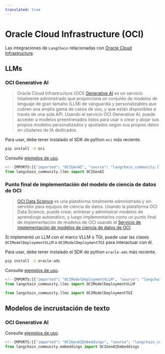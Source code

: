 ```yaml
---
translated: true
---
```


# Oracle Cloud Infrastructure (OCI)

Las integraciones de `LangChain` relacionadas con [Oracle Cloud Infrastructure](https://www.oracle.com/artificial-intelligence/).

## LLMs

### OCI Generative AI

> Oracle Cloud Infrastructure (OCI) [Generative AI](https://docs.oracle.com/en-us/iaas/Content/generative-ai/home.htm) es un servicio totalmente administrado que proporciona un conjunto de modelos de lenguaje de gran tamaño (LLM) de vanguardia y personalizables que cubren una amplia gama de casos de uso, y que están disponibles a través de una sola API.
> Usando el servicio OCI Generative AI, puede acceder a modelos preentrenados listos para usar o crear y alojar sus propios modelos personalizados y ajustados según sus propios datos en clústeres de IA dedicados.

Para usar, debe tener instalado el SDK de python `oci` más reciente.

```bash
pip install -U oci
```

Consulte [ejemplos de uso](/docs/integrations/llms/oci_generative_ai).

```python
<!--IMPORTS:[{"imported": "OCIGenAI", "source": "langchain_community.llms", "docs": "https://api.python.langchain.com/en/latest/llms/langchain_community.llms.oci_generative_ai.OCIGenAI.html", "title": "Oracle Cloud Infrastructure (OCI)"}]-->
from langchain_community.llms import OCIGenAI
```

### Punto final de implementación del modelo de ciencia de datos de OCI

> [OCI Data Science](https://docs.oracle.com/en-us/iaas/data-science/using/home.htm) es una
> plataforma totalmente administrada y sin servidor para equipos de ciencia de datos. Usando la
> plataforma OCI Data Science, puede crear, entrenar y administrar modelos de aprendizaje automático, y luego implementarlos
> como un punto final de implementación de modelos de OCI usando el
> [Servicio de implementación de modelos de ciencia de datos de OCI](https://docs.oracle.com/en-us/iaas/data-science/using/model-dep-about.htm).

Si implementó un LLM con el marco VLLM o TGI, puede usar las
clases `OCIModelDeploymentVLLM` o `OCIModelDeploymentTGI` para interactuar con él.

Para usar, debe tener instalado el SDK de python `oracle-ads` más reciente.

```bash
pip install -U oracle-ads
```

Consulte [ejemplos de uso](/docs/integrations/llms/oci_model_deployment_endpoint).

```python
<!--IMPORTS:[{"imported": "OCIModelDeploymentVLLM", "source": "langchain_community.llms", "docs": "https://api.python.langchain.com/en/latest/llms/langchain_community.llms.oci_data_science_model_deployment_endpoint.OCIModelDeploymentVLLM.html", "title": "Oracle Cloud Infrastructure (OCI)"}, {"imported": "OCIModelDeploymentTGI", "source": "langchain_community.llms", "docs": "https://api.python.langchain.com/en/latest/llms/langchain_community.llms.oci_data_science_model_deployment_endpoint.OCIModelDeploymentTGI.html", "title": "Oracle Cloud Infrastructure (OCI)"}]-->
from langchain_community.llms import OCIModelDeploymentVLLM

from langchain_community.llms import OCIModelDeploymentTGI
```

## Modelos de incrustación de texto

### OCI Generative AI

Consulte [ejemplos de uso](/docs/integrations/text_embedding/oci_generative_ai).

```python
<!--IMPORTS:[{"imported": "OCIGenAIEmbeddings", "source": "langchain_community.embeddings", "docs": "https://api.python.langchain.com/en/latest/embeddings/langchain_community.embeddings.oci_generative_ai.OCIGenAIEmbeddings.html", "title": "Oracle Cloud Infrastructure (OCI)"}]-->
from langchain_community.embeddings import OCIGenAIEmbeddings
```
